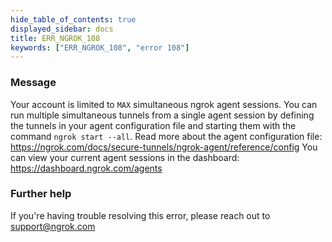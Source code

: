 ```yaml
---
hide_table_of_contents: true
displayed_sidebar: docs
title: ERR_NGROK_108
keywords: ["ERR_NGROK_108", "error 108"]
---
```



### Message

Your account is limited to `MAX` simultaneous ngrok agent sessions.
You can run multiple simultaneous tunnels from a single agent session by defining the tunnels in your agent configuration file and starting them with the command `ngrok start --all`.
Read more about the agent configuration file: https://ngrok.com/docs/secure-tunnels/ngrok-agent/reference/config
You can view your current agent sessions in the dashboard:
https://dashboard.ngrok.com/agents

<ErrorDetails />

### Further help

If you're having trouble resolving this error, please reach out to [support@ngrok.com](mailto:support@ngrok.com?subject=Help%20with%20ERR_NGROK_108)
